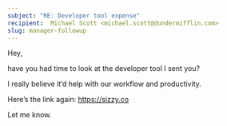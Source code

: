 ```yaml
---
subject: "RE: Developer tool expense"
recipient:  Michael Scott <michael.scott@dundermifflin.com>
slug: manager-followup
---
```


Hey,

have you had time to look at the developer tool I sent you?

I really believe it’d help with our workflow and productivity.

Here’s the link again: https://sizzy.co

Let me know.
